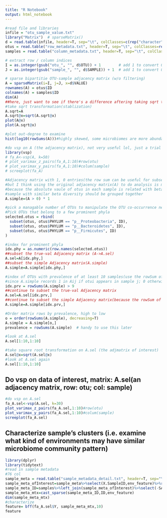 ```yaml
---
title: "R Notebook"
output: html_notebook
---
```



```r
#read file and libraries
infile = "otu_sample_value.txt"
library("Matrix")  # sparseMatrix()
d = read.table(infile, header=T, sep="\t", colClasses=c(rep("character", 2), "numeric"))
otus = read.table("row_metadata.txt", header=T, sep="\t", colClasses=rep("character", 9))
samples = read.table("column_metadata.txt", header=T, sep="\t", colClasses=rep("character", 2))

# extract row / column indices
I = as.integer(gsub("otu_", "", d$OTU)) + 1        # add 1 to convert 0-index to 1-index
J = as.integer(gsub("sample_", "", d$SAMPLE)) + 1  # add 1 to convert 0-index to 1-index
```

```r
# sparse bipartitie OTU-sample adjacency matrix (w/o filtering)
A = sparseMatrix(i=I, j=J, x=d$VALUE)
rownames(A) = otus$ID
colnames(A) = samples$ID
dim(A)
##here, just want to see if there's a difference aftering taking sqrt transformation
#take sqrt transformation(stablization)
A.sqrt=A
A.sqrt@x=sqrt(A.sqrt@x)
plot(A@x)
plot(A.sqrt@x)

#plot out-degree to examine
hist(log10(rowSums(A)))#highly skewed, some microbiomes are more abundant than others
```

```r
#do vsp on A (the adjacency matrix), not very useful lol, just a trial
library(vsp)
# fa_A<-vsp(A, k=50)
# plot_varimax_z_pairs(fa_A,1:10)#row(otu)
# plot_varimax_y_pairs(fa_A,1:10)#colum(sample)
# screeplot(fa_A)
```

```r
#Adjacency matrix with 1, 0 entries(the row sum can be useful for subsetting the sample)
#but I think using the original adjacency matrix(A) to do analysis is more informative
#because the absolute vaule of otus in each sample is related with beta diversity
#sample with similar beta diversity should be grouped together
A.simple=(A > 0) * 1

#pick a managable number of OTUs to manipulate the OTU co-occurrence network
#Pick OTUs that belong to a few prominent phyla
selected.otus = rbind(
  subset(otus, otus$PHYLUM == "p__Proteobacteria", ID),
  subset(otus, otus$PHYLUM == "p__Bacteroidetes", ID),
  subset(otus, otus$PHYLUM == "p__Firmicutes", ID)
)

#index for prominent phyla
idx.phy = as.numeric(row.names(selected.otus))
##subset the true-val Adjacency matrix (A->A.sel)
A.sel=A[idx.phy,]
##subset the simple Adjacency matrix(A.simple)
A.simple=A.simple[idx.phy,]

#index of OTUs with prevalence of at least 10 samples(use the rowSum of A.simple to pick)
#since A.simple records 1 in Aij if otui appears in sample j; 0 otherwise
idx.prv = rowSums(A.simple) > 9
##continue to subset the true-val Adjacency matrix
A.sel=A.sel[idx.prv,]
##continue to subset the simple Adjacency matrix(because the rowSum of this matrix might be useful later), and I want to make sure the dimension matches the true-val Adj matrix
A.simple=A.simple[idx.prv,]

#Order matrix rows by prevalence, high to low
o = order(rowSums(A.simple), decreasing=T)
A.simple = A.simple[o,]
prevalence = rowSums(A.simple)  # handy to use this later

#look at A.sel
A.sel[1:10,1:10]
```

```r
#take square root transformation on A.sel (the adjmatrix of interest)
A.sel@x=sqrt(A.sel@x)
#look at A.sel again
A.sel[1:10,1:10]
```
## Do vsp on data of interest, matrix: A.sel(an adjacency matrix, row: otu; col: sample)  
```r
#do vsp on A.sel 
fa_A.sel<-vsp(A.sel, k=30)
plot_varimax_z_pairs(fa_A.sel,1:10)#row(otu)
plot_varimax_y_pairs(fa_A.sel,1:10)#colum(sample)
screeplot(fa_A.sel)
```
## Characterize sample's clusters (i.e. examine what kind of environments may have similar microbiome community pattern)
```r
library(dplyr)
library(tidytext)
#read in sample metadata
#76 col
sample_meta = read.table("sample_metadata_detail.txt", header=T, sep="\t", colClasses=rep("character", 76))
sample_meta_ofInterest=sample_meta%>%select(X.SampleID,env_feature)%>%rename(SAMPLE=X.SampleID)
sample_meta_ID=samples%>%left_join(sample_meta_ofInterest)%>%select(-SAMPLE)%>%mutate(ID=(0:1999))
sample_meta_mtx=cast_sparse(sample_meta_ID,ID,env_feature)
dim(sample_meta_mtx)
#characterize 
feature= bff(fa_A.sel$Y, sample_meta_mtx,10)
feature
```

